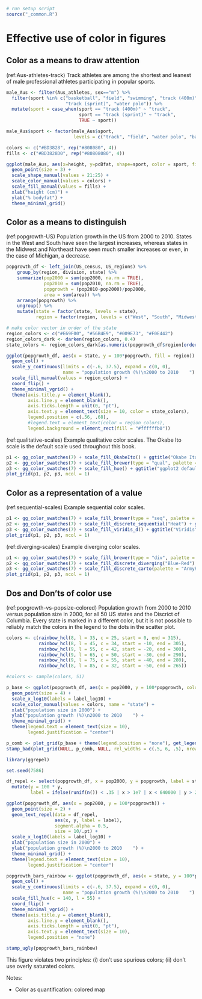 ```r
# run setup script
source("_common.R")
```

# Effective use of color in figures


## Color as a means to draw attention

(ref:Aus-athletes-track) Track athletes are among the shortest and leanest of male professional athletes participating in popular sports.

```r
male_Aus <- filter(Aus_athletes, sex=="m") %>%
  filter(sport %in% c("basketball", "field", "swimming", "track (400m)",
                      "track (sprint)", "water polo")) %>%
  mutate(sport = case_when(sport == "track (400m)" ~ "track",
                           sport == "track (sprint)" ~ "track",
                           TRUE ~ sport))

male_Aus$sport <- factor(male_Aus$sport,
                         levels = c("track", "field", "water polo", "basketball", "swimming"))

colors <- c("#BD3828", rep("#808080", 4))
fills <- c("#BD3828D0", rep("#80808080", 4))

ggplot(male_Aus, aes(x=height, y=pcBfat, shape=sport, color = sport, fill = sport)) +
  geom_point(size = 3) +
  scale_shape_manual(values = 21:25) +
  scale_color_manual(values = colors) +
  scale_fill_manual(values = fills) +
  xlab("height (cm)") +
  ylab("% bodyfat") +
  theme_minimal_grid()
```

## Color as a means to distinguish

(ref:popgrowth-US) Population growth in the US from 2000 to 2010. States in the West and South have seen the largest increases, whereas states in the Midwest and Northeast have seen much smaller increases or even, in the case of Michigan, a decrease.

```r
popgrowth_df <- left_join(US_census, US_regions) %>%
    group_by(region, division, state) %>%
    summarize(pop2000 = sum(pop2000, na.rm = TRUE),
              pop2010 = sum(pop2010, na.rm = TRUE),
              popgrowth = (pop2010-pop2000)/pop2000,
              area = sum(area)) %>%
    arrange(popgrowth) %>%
    ungroup() %>%
    mutate(state = factor(state, levels = state),
           region = factor(region, levels = c("West", "South", "Midwest", "Northeast")))

# make color vector in order of the state
region_colors <- c("#E69F00", "#56B4E9", "#009E73", "#F0E442")
region_colors_dark <- darken(region_colors, 0.4)
state_colors <- region_colors_dark[as.numeric(popgrowth_df$region[order(popgrowth_df$state)])]

ggplot(popgrowth_df, aes(x = state, y = 100*popgrowth, fill = region)) + 
  geom_col() + 
  scale_y_continuous(limits = c(-.6, 37.5), expand = c(0, 0),
                     name = "population growth (%)\n2000 to 2010    ") +
  scale_fill_manual(values = region_colors) +
  coord_flip() + 
  theme_minimal_vgrid() +
  theme(axis.title.y = element_blank(),
        axis.line.y = element_blank(),
        axis.ticks.length = unit(0, "pt"),
        axis.text.y = element_text(size = 10, color = state_colors),
        legend.position = c(.56, .68),
        #legend.text = element_text(color = region_colors),
        legend.background = element_rect(fill = "#ffffffb0"))
```


(ref:qualitative-scales) Example qualitative color scales. The Okabe Ito scale is the default scale used throughout this book.

```r
p1 <- gg_color_swatches(7) + scale_fill_OkabeIto() + ggtitle("Okabe Ito")
p2 <- gg_color_swatches(7) + scale_fill_brewer(type = "qual", palette = "Dark2") + ggtitle("Colorbrewer Dark2")
p3 <- gg_color_swatches(7) + scale_fill_hue() + ggtitle("ggplot2 default")
plot_grid(p1, p2, p3, ncol = 1)
```


## Color as a representation of a value

(ref:sequential-scales) Example sequential color scales.

```r
p1 <- gg_color_swatches(7) + scale_fill_brewer(type = "seq", palette = "Blues", direction = -1) + ggtitle("Colorbrewer Blues")
p2 <- gg_color_swatches(7) + scale_fill_discrete_sequential("Heat") + ggtitle("Heat")
p3 <- gg_color_swatches(7) + scale_fill_viridis_d() + ggtitle("Viridis")
plot_grid(p1, p2, p3, ncol = 1)
```

(ref:diverging-scales) Example diverging color scales.

```r
p1 <- gg_color_swatches(7) + scale_fill_brewer(type = "div", palette = "BrBG") + ggtitle("Colorbrewer BrBG")
p2 <- gg_color_swatches(7) + scale_fill_discrete_diverging("Blue-Red") + ggtitle("Blue-Red")
p3 <- gg_color_swatches(7) + scale_fill_discrete_carto(palette = "ArmyRose") + ggtitle("Carto ArmyRose")
plot_grid(p1, p2, p3, ncol = 1)
```

## Dos and Don'ts of color use 


(ref:popgrowth-vs-popsize-colored) Population growth from 2000 to 2010 versus population size in 2000, for all 50 US states and the Discrict of Columbia. Every state is marked in a different color, but it is not possible to reliably match the colors in the legend to the dots in the scatter plot.

```r
colors <- c(rainbow_hcl(8, l = 35, c = 25, start = 0, end = 315),
            rainbow_hcl(8, l = 45, c = 34, start = -10, end = 305),
            rainbow_hcl(9, l = 55, c = 42, start = -20, end = 300),
            rainbow_hcl(9, l = 65, c = 50, start = -30, end = 290),
            rainbow_hcl(9, l = 75, c = 55, start = -40, end = 280),
            rainbow_hcl(8, l = 85, c = 32, start = -50, end = 265))

#colors <- sample(colors, 51)

p_base <- ggplot(popgrowth_df, aes(x = pop2000, y = 100*popgrowth, color = as.character(state))) +
  geom_point(size = 4) +
  scale_x_log10(labels = label_log10) +
  scale_color_manual(values = colors, name = "state") +
  xlab("population size in 2000") +
  ylab("population growth (%)\n2000 to 2010    ") +
  theme_minimal_grid() +
  theme(legend.text = element_text(size = 10),
        legend.justification = "center")

p_comb <- plot_grid(p_base + theme(legend.position = "none"), get_legend(p_base), ncol = 1)
stamp_bad(plot_grid(NULL, p_comb, NULL, rel_widths = c(.5, 6, .5), nrow = 1))
```

```r
library(ggrepel)

set.seed(7586)

df_repel <- select(popgrowth_df, x = pop2000, y = popgrowth, label = state) %>%
  mutate(y = 100 * y,
         label = ifelse(runif(n()) < .35 | x > 1e7 | x < 640000 | y > 20, as.character(label), ""))

ggplot(popgrowth_df, aes(x = pop2000, y = 100*popgrowth)) +
  geom_point(size = 2) +
  geom_text_repel(data = df_repel,
                  aes(x, y, label = label),
                  segment.alpha = 0.5,
                  size = 10/.pt) +
  scale_x_log10(labels = label_log10) +
  xlab("population size in 2000") +
  ylab("population growth (%)\n2000 to 2010    ") +
  theme_minimal_grid() +
  theme(legend.text = element_text(size = 10),
        legend.justification = "center")
```

```r
popgrowth_bars_rainbow <- ggplot(popgrowth_df, aes(x = state, y = 100*popgrowth, fill = state)) + 
  geom_col() + 
  scale_y_continuous(limits = c(-.6, 37.5), expand = c(0, 0),
                     name = "population growth (%)\n2000 to 2010    ") +
  scale_fill_hue(c = 140, l = 55) +
  coord_flip() + 
  theme_minimal_vgrid() +
  theme(axis.title.y = element_blank(),
        axis.line.y = element_blank(),
        axis.ticks.length = unit(0, "pt"),
        axis.text.y = element_text(size = 10),
        legend.position = "none")

stamp_ugly(popgrowth_bars_rainbow)
```
This figure violates two principles: (i) don't use spurious colors; (ii) don't use overly saturated colors.


Notes:

- Color as quantification: colored map
